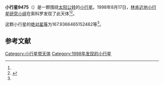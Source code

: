 {{Infobox planet
| bgcolour = #FFFFC0
| name = 9475
| symbol = 
| image = 
| caption = 
| discovery = yes
| discovery_ref = 
| discoverer = [[林肯近地小行星研究小组|林肯近地小行星研究小组]]
| discovery_site = [[索科罗|索科罗]] 
| discovered = 1998年8月17日
| designations = yes
| mp_name = 
| named_after = 
| alt_names = 1998 QC19/ 1976 UT17 / 1981 RA6 / 1991 HF2 / 1993 TB25 / 1997 GF41
| mp_category = [[主带小行星|主带小行星]]
| orbit_ref = <ref name="a">[http://ssd.jpl.nasa.gov/sbdb.cgi?sstr=9475 9475] {{Wayback|url=http://ssd.jpl.nasa.gov/sbdb.cgi?sstr=9475 |date=20210723170726 }}，小行星數據庫瀏覽器（JPL Small-Body Database Browser）－[[美国国家航空航天局|美国国家航空航天局]]喷气推进实验室</ref>
| epoch = 2456400.5 (2013年4月18日更新)
| aphelion = {{convert|3.600357151278855|AU|km|3|abbr=on|lk=out}}
| perihelion = {{convert|2.735130557251745|AU|km|3|abbr=on}}
| semimajor = {{convert|3.1677438542653|AU|km|3|abbr=on}}
| eccentricity = 0.13656827
| period = 2059.318459 [[日|日]]<br />5.64[[儒略年|儒略年]]
| avg_speed = 
| inclination = 3.591231664676256
| asc_node = 103.1183310193797
| mean_anomaly = 
| arg_peri = 167.9366465152482
| satellites = 
| physical_characteristics = yes
| dimensions = 
| mass = 
| density = 
| surface_grav = 
| escape_velocity = 
| sidereal_day = 
| axial_tilt = 
| pole_ecliptic_lat = 
| pole_ecliptic_lon = 
| albedo = 
| temperatures= 
| temp_name1 = 
| mean_temp_1 = 
| max_temp_1 = 
| temp_name2 = 
| max_temp_2 = 
| spectral_type = 
| abs_magnitude = 167.9366465152482
}}

'''小行星9475'''（{{lang-en|9475}}）是一颗围绕[[太阳|太阳]][[公转|公转]]的[[小行星|小行星]]。1998年8月17日，[[林肯近地小行星研究小组|林肯近地小行星研究小组]]在索科罗发现了此天体<ref name="a" /><ref>{{cite news|title=小行星列表|url=http://cfa-www.harvard.edu/iau/lists/NumberedMPs.txt|accessdate=2013-07-08|newspaper=哈佛大学|archive-date=2008-05-17|archive-url=https://web.archive.org/web/20080517010638/http://cfa-www.harvard.edu/iau/lists/NumberedMPs.txt|dead-url=no}}</ref>。

这颗小行星的[[绝对星等|绝对星等]]为167.9366465152482等<ref name="a" />。

==参考文献==
{{reflist}}
{{Minor Planet Number|[[小行星9474|小行星9474]]|[[小行星9476|小行星9476]]}}

{{小天体}}

[[Category:小行星带天体|Category:小行星带天体]]
[[Category:1998年发现的小行星|Category:1998年发现的小行星]]

{{asteroid-stub}}